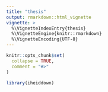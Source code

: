 ```yaml
---
title: "thesis"
output: rmarkdown::html_vignette
vignette: >
  %\VignetteIndexEntry{thesis}
  %\VignetteEngine{knitr::rmarkdown}
  %\VignetteEncoding{UTF-8}
---
```


```r
knitr::opts_chunk$set(
  collapse = TRUE,
  comment = "#>"
)
```

```r
library(iheiddown)
```
